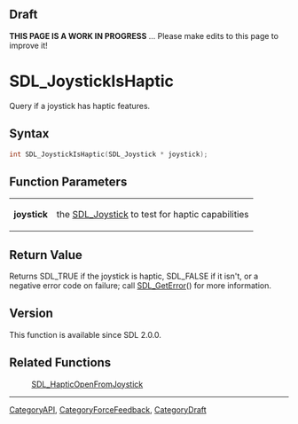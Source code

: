 
== Draft ==

'''THIS PAGE IS A WORK IN PROGRESS''' ... Please make edits to this page to improve it!
= SDL_JoystickIsHaptic =

Query if a joystick has haptic features.

== Syntax ==

<syntaxhighlight lang='c'>
int SDL_JoystickIsHaptic(SDL_Joystick * joystick);
</syntaxhighlight>

== Function Parameters ==

{|
|'''joystick'''
|the [[SDL_Joystick]] to test for haptic capabilities
|}

== Return Value ==

Returns SDL_TRUE if the joystick is haptic, SDL_FALSE if it isn't, or a
negative error code on failure; call [[SDL_GetError]]() for more
information.



== Version ==

This function is available since SDL 2.0.0.



== Related Functions ==

:[[SDL_HapticOpenFromJoystick]]

----
[[CategoryAPI]], [[CategoryForceFeedback]], [[CategoryDraft]]


